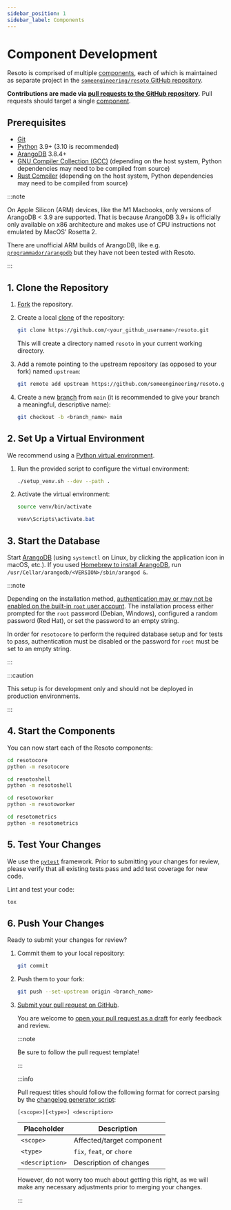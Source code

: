 ```yaml
---
sidebar_position: 1
sidebar_label: Components
---
```


# Component Development

Resoto is comprised of multiple [components](../reference/components/index.mdx), each of which is maintained as separate project in the [`someengineering/resoto` GitHub repository](https://github.com/someengineering/resoto).

**Contributions are made via [pull requests to the GitHub repository](https://github.com/someengineering/resoto/pulls).** Pull requests should target a single [component](../reference/components/index.mdx).

## Prerequisites

- [Git](https://git-scm.com)
- [Python](https://python.org) 3.9+ (3.10 is recommended)
- [ArangoDB](https://arangodb.com) 3.8.4+
- [GNU Compiler Collection (GCC)](https://gcc.gnu.org) (depending on the host system, Python dependencies may need to be compiled from source)
- [Rust Compiler](https://rust-lang.org/tools/install) (depending on the host system, Python dependencies may need to be compiled from source)

:::note

On Apple Silicon (ARM) devices, like the M1 Macbooks, only versions of ArangoDB < 3.9 are supported. That is because ArangoDB 3.9+ is officially only available on x86 architecture and makes use of CPU instructions not emulated by MacOS' Rosetta 2.

There are unofficial ARM builds of ArangoDB, like e.g. [`programmador/arangodb`](https://hub.docker.com/r/programmador/arangodb) but they have not been tested with Resoto.

:::

## 1. Clone the Repository

1. [Fork](https://docs.github.com/get-started/quickstart/fork-a-repo) the repository.

2. Create a local [clone](https://docs.github.com/repositories/creating-and-managing-repositories/cloning-a-repository) of the repository:

   ```bash
   git clone https://github.com/<your_github_username>/resoto.git
   ```

   This will create a directory named `resoto` in your current working directory.

3. Add a remote pointing to the upstream repository (as opposed to your fork) named `upstream`:

   ```bash
   git remote add upstream https://github.com/someengineering/resoto.git
   ```

4. Create a new [branch](https://git-scm.com/book/en/v2/Git-Branching-Branches-in-a-Nutshell) from `main` (it is recommended to give your branch a meaningful, descriptive name):

   ```bash
   git checkout -b <branch_name> main
   ```

## 2. Set Up a Virtual Environment

We recommend using a [Python virtual environment](https://docs.python.org/3/tutorial/venv.html).

1.  Run the provided script to configure the virtual environment:

    ```bash
    ./setup_venv.sh --dev --path .
    ```

2.  Activate the virtual environment:

    <Tabs groupId="operating-system">

    <TabItem value="linux" label="Linux/macOS">

    ```bash
    source venv/bin/activate
    ```

    </TabItem>

    <TabItem value="windows" label="Windows">

    ```powershell
    venv\Scripts\activate.bat
    ```

    </TabItem>

    </Tabs>

## 3. Start the Database

Start [ArangoDB](https://arangodb.com) (using `systemctl` on Linux, by clicking the application icon in macOS, etc.). If you used [Homebrew to install ArangoDB](https://arangodb.com/docs/stable/installation-mac-osx.html#homebrew), run `/usr/Cellar/arangodb/<VERSION>/sbin/arangod &`.

:::note

Depending on the installation method, [authentication may or may not be enabled on the built-in `root` user account](https://arangodb.com/docs/stable/getting-started-installation.html#securing-the-installation). The installation process either prompted for the `root` password (Debian, Windows), configured a random password (Red Hat), or set the password to an empty string.

In order for `resotocore` to perform the required database setup and for tests to pass, authentication must be disabled or the password for `root` must be set to an empty string.

:::

:::caution

This setup is for development only and should not be deployed in production environments.

:::

## 4. Start the Components

You can now start each of the Resoto components:

<Tabs>

<TabItem value="core" label="Core">

```bash
cd resotocore
python -m resotocore
```

</TabItem>

<TabItem value="shell" label="Shell">

```bash
cd resotoshell
python -m resotoshell
```

</TabItem>

<TabItem value="worker" label="Worker">

```bash
cd resotoworker
python -m resotoworker
```

</TabItem>

<TabItem value="metrics" label="Metrics">

```bash
cd resotometrics
python -m resotometrics
```

</TabItem>

</Tabs>

## 5. Test Your Changes

We use the [`pytest`](https://pytest.org) framework. Prior to submitting your changes for review, please verify that all existing tests pass and add test coverage for new code.

Lint and test your code:

```bash
tox
```

## 6. Push Your Changes

Ready to submit your changes for review?

1. Commit them to your local repository:

   ```bash
   git commit
   ```

2. Push them to your fork:

   ```bash
   git push --set-upstream origin <branch_name>
   ```

3. [Submit your pull request on GitHub](https://github.com/someengineering/resoto/pulls).

   You are welcome to [open your pull request as a draft](https://docs.github.com/pull-requests/collaborating-with-pull-requests/proposing-changes-to-your-work-with-pull-requests/about-pull-requests#draft-pull-requests) for early feedback and review.

   :::note

   Be sure to follow the pull request template!

   :::

   :::info

   Pull request titles should follow the following format for correct parsing by the [changelog generator script](https://github.com/someengineering/resoto/blob/main/tools/release_notes.py):

   ```
   [<scope>][<type>] <description>
   ```

   | Placeholder     | Description               |
   | --------------- | ------------------------- |
   | `<scope>`       | Affected/target component |
   | `<type>`        | `fix`, `feat`, or `chore` |
   | `<description>` | Description of changes    |

   However, do not worry too much about getting this right, as we will make any necessary adjustments prior to merging your changes.

   :::
